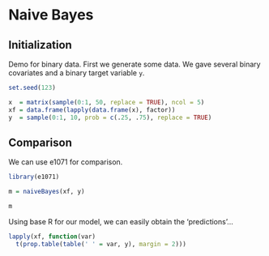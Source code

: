 # Naive Bayes 


## Initialization

Demo for binary data. First we generate some data. We gave several binary covariates and a binary target variable `y`.

```r
set.seed(123)

x  = matrix(sample(0:1, 50, replace = TRUE), ncol = 5)
xf = data.frame(lapply(data.frame(x), factor))
y  = sample(0:1, 10, prob = c(.25, .75), replace = TRUE)
```


## Comparison

We can use <span class="pack" style = "">e1071</span> for comparison.

```r
library(e1071)

m = naiveBayes(xf, y)

m
```


Using base R for our model, we can easily obtain the 'predictions'...

```r
lapply(xf, function(var)
  t(prop.table(table(' ' = var, y), margin = 2)))
```



